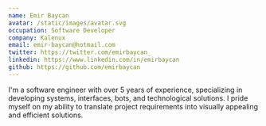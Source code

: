 ```yaml
---
name: Emir Baycan
avatar: /static/images/avatar.svg
occupation: Software Developer
company: Kalenux
email: emir-baycan@hotmail.com
twitter: https://twitter.com/emirbaycan_
linkedin: https://www.linkedin.com/in/emirbaycan
github: https://github.com/emirbaycan
---
```


I'm a software engineer with over 5 years of experience, specializing in developing systems, interfaces, bots, and technological solutions. I pride myself on my ability to translate project requirements into visually appealing and efficient solutions.